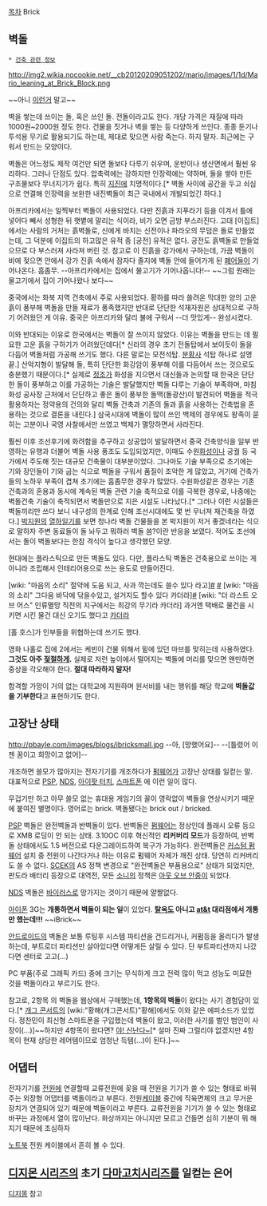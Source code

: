 [[목차]]
Brick

== 벽돌 ==
 * [[건축 관련 정보]]
http://img2.wikia.nocookie.net/__cb20120209051202/mario/images/1/1d/Mario_leaning_at_Brick_Block.png

~~아니 [[마리오 시리즈|이런거]] 말고~~

벽을 쌓는데 쓰이는 돌, 혹은 쓰인 돌. 전돌이라고도 한다. 개당 가격은 재질에 따라 1000원~2000원 정도 한다. 건물을 짓거나 벽을 쌓는 등 다양하게 쓰인다. 종종 둔기나 투석용 무기로 활용되기도 하는데, 제대로 맞으면 사람 죽는다. 하지 말자. 최근에는 구워서 만드는 모양이다.

벽돌은 어느정도 제작 여건만 되면 돌보다 다루기 쉬우며, 운반이나 생산면에서 훨씬 유리하다. 그러나 단점도 있다. 압축력에는 강하지만 인장력에는 약하며, 돌을 쌓아 만든 구조물보다 무너지기가 쉽다. 특히 [[지진]]에 치명적이다.[* 벽돌 사이에 공간을 두고 쇠심으로 연결해 인장력을 보완한 내진벽돌이 최근 국내에서 개발되었긴 하다.]

아프리카에서는 일찍부터 벽돌이 사용되었다. 다만 진흙과 지푸라기 등을 이겨서 틀에 넣어다 빼서 성형한 뒤 햇볕에 말리는 식이라, 비가 오면 금방 부스러진다. 고대 [이집트]에서는 사람의 거처는 흙벽돌로, 신에게 바치는 신전이나 파라오의 무덤은 돌로 만들었는데, 그 덕분에 이집트의 하고많은 유적 중 [궁전] 유적은 없다. 궁전도 흙벽돌로 만들었으므로 다 부스러져 사라져 버린 것. 참고로 이 진흙을 강가에서 구하는데, 가끔 벽돌이 비에 젖으면 안에서 강가 진흙 속에서 잠자다 졸지에 벽돌 안에 들어가게 된 [[폐어]]들이 기어나온다. 흠좀무. --아프리카에서는 집에서 물고기가 기어나옵니다!-- ~~그럼 원래는 물고기에서 집이 기어나왔나 보다~~

중국에서는 화북 지역 건축에서 주로 사용되었다. 황하를 따라 쓸려온 막대한 양의 고운 흙이 풍부해 벽돌을 만들 재료가 풍족했지만 반대로 단단한 석재자원은 상대적으로 구하기 어려웠던 게 이유. 중국은 아프리카와 달리 불에 구워서 --더 맛있게-- 완성시켰다.

이와 반대되는 이유로 한국에서는 벽돌이 잘 쓰이지 않았다. 이유는 벽돌을 만드는 데 필요한 고운 흙을 구하기가 어려웠던데다[* 신라의 경우 초기 전돌탑에서 보이듯이 돌을 다듬어 벽돌처럼 가공해 쓰기도 했다. 다른 말로는 모전석탑. [[분황사]] 석탑 하나로 설명 끝.] 산악지형이 발달해 돌, 특히 단단한 화강암이 풍부해 이를 다듬어서 쓰는 것으로도 충분했기 때문이다.[* 실제로 [[정조]]가 화성을 지으면서 대신들과 논의할 때 한국은 단단한 돌이 풍부하고 이를 가공하는 기술은 발달했지만 벽돌 다루는 기술이 부족하며, 마침 화성 공사장 근처에서 단단하고 좋은 돌이 풍부한 돌맥(돌광산)이 발견되어 벽돌을 적극 활용하자는 정약용의 건의와 달리 벽돌 건축과 기존의 돌과 흙을 사용하는 건축법을 혼용하는 것으로 결론을 내린다.] 삼국시대에 벽돌이 많이 쓰인 백제의 경우에도 왕족이 묻히는 고분이나 국영 사찰에서만 쓰였고 백제가 멸망하면서 사라진다. 

훨씬 이후 조선후기에 화려함을 추구하고 상공업이 발달하면서 중국 건축양식을 일부 반영하는 유행과 더불어 벽돌 사용 풍조도 도입되었지만, 이때도 수원[[화성]]이나 궁궐 등 국가에서 주도해 짓는 대규모 건축물이 대부분이었다. 그나마도 기술 부족으로 초기에는 기와 장인들이 기와 굽는 식으로 벽돌을 구워서 품질이 조악한 게 많았고, 거기에 건축가들의 노하우 부족이 겹쳐 초기에는 흠좀무한 경우가 많았다. 수원화성같은 경우는 기존 건축과의 혼용과 동시에 계속된 벽돌 관련 기술 축적으로 이를 극복한 경우로, 나중에는 벽돌건축 기술이 축적되면서 벽돌만으로 지은 시설도 나타났다.[* 그러나 이런 시설들은 벽돌끼리만 쓰다 보니 내구성의 한계로 인해 조선시대에도 몇 번 무너져 재건축을 하였다.] [[박지원]]의 [[열하일기]]를 보면 청나라 벽돌 건물들을 본 박지원이 저거 좋겠네라는 식으로 말하자 주변 동료들이 돌 놔두고 뭐하러 벽돌 씀?이란 반응을 보였다. 적어도 조선에서는 돌이 벽돌보다는 한참 격식이 높다고 생각했던 모양.  

현대에는 플라스틱으로 만든 벽돌도 있다. 다만, 플라스틱 벽돌은 건축용으로 쓰이는 게 아니라 조립해서 인테리어용으로 쓰는 용도로 만들어진다.

[wiki: "마음의 소리" 절약에 도움 되고, 사과 깍는데도 쓸수 있다 라고][http://comic.naver.com/webtoon/detail.nhn?titleId=20853&no=587&weekday=fri #]
[http://comic.naver.com/webtoon/detail.nhn?titleId=20853&no=588&weekday=fri #] 
[wiki: "마음의 소리" 그다음 바닥에 닦을수있고, 설거지도 할수 있다 카더라][http://comic.naver.com/webtoon/detail.nhn?titleId=20853&no=611&weekday=fri #] 
[wiki: "더 라스트 오브 어스" 인류멸망 직전의 지구에서는 최강의 무기라 카더라]
과거엔 택배로 물건을 시키면 시킨 물건 대신 오기도 했다고 [[카더라]]

[홀 호스]가 인부들을 위협하는데 쓰기도 했다.

{{{#!html
<iframe width="420" height="315" src="https://www.youtube.com/embed/RwlUQEo4Vc0" frameborder="0" allowfullscreen></iframe>
}}}


영화 나홀로 집에 2에서는 케빈이 건물 위해서 밑에 있던 마브를 맞히는데 사용하였다.'''그것도 아주 [[김대기|젖절하게]].''' 실제로 저런 높이에서 떨어지는 벽돌에 머리를 맞으면 왠만하면 중상을 각오해야 한다. '''절대 따라하지 말자!'''


합격할 가망이 거의 없는 대학교에 지원하며 원서비를 내는 행위를 해당 학교에 '''벽돌값을 기부한다'''고 표현하기도 한다. 
== 고장난 상태 ==
http://pbayle.com/images/blogs/ibricksmall.jpg
--아, [망했어요]--
--[틀렸어 이젠 꿈이고 희망이고 없어]--

개조하면 쓸모가 많아지는 전자기기를 개조하다가 [[펌웨어]]가 고장난 상태를 일컫는 말.
대표적으로 [[PSP]], [[NDS]], [[아이팟 터치]], [[스마트폰]] 에 이런 일이 많다.

무겁기만 하고 아무 쓸모 없는 휴대용 게임기의 꼴이 영락없이 벽돌을 연상시키기 때문에 붙여진 별명이다. 영어로는 brick. 벽돌됐다는 brick out / bricked.

[[PSP]] 벽돌은 완전벽돌과 반벽돌이 있다. 반벽돌은 [[펌웨어]]는 정상인데 플래시 오류 등으로 XMB 로딩이 안 되는 상태. 3.10OC 이후 혁신적인 '''리커버리 모드'''가 등장하여, 반벽돌 상태에서도 1.5 버전으로 다운그레이드하여 복구가 가능하다.
완전벽돌은 [[커스텀 펌웨어]] 설치 중 전원이 나간다거나 하는 이유로 펌웨어 자체가 깨진 상태. 당연히 리커버리도 쓸 수 없다. [[SCEK]]의 AS 정책 변경으로 "완전벽돌은 부품용으로" 상태가 되었지만, 판도라 배터리 등장으로 대역전, 모든 [[소니]]의 정책은 [[아웃 오브 안중]]이 되었다.

[[NDS]] 벽돌은 [[바이러스]]로 망가지는 것이기 때문에 얄짤없다.

[[아이폰]] 3G는 '''개통하면서 벽돌이 되는 일'''이 있었다. '''[[탈옥]]도 아니고 [[at&t]] 대리점에서 개통만 했는데!!!''' ~~iBrick~~

[[안드로이드]]의 벽돌은 보통 루팅후 시스템 파티션을 건드리거나, 커펌등을 올리다가 발생하는데, 부트로더 파티션만 살아있다면 어떻게든 살릴 수 있다. 단 부트파티션까지 나갔다면 센터로 고고(...)

PC 부품(주로 그래픽 카드) 중에 크기는 무식하게 크고 전력 많이 먹고 성능도 미묘한 것을 벽돌이라고 부르기도 한다.

참고로, 2항목 의 벽돌을 웹상에서 구매했는데, '''1항목의 벽돌'''이 왔다는 사기 경험담이 있다.[* [[개그 콘서트]]의 [wiki:"황해(개그콘서트)"황해]에서도 이와 같은 에피소드가 있었다. 정찬민이 최신형 스마트폰을 구입했는데 벽돌이 왔고, 이러한 사기를 벌인 범인이 사장이(...)]~~하지만 4항목이 왔다면? [[야! 신난다~]][* 설마 진짜 그럴리야 없겠지만 4항목이 현재 상당한 레어템이므로 엄청난 득템(...)이 된다.]~~
== 어댑터 ==
전자기기를 [[전원]]에 연결할때 교류전원에 꽂을 때 전원을 기기가 쓸 수 있는 형태로 바꿔주는 외장형 어댑터를 벽돌이라고 부른다. 전원[[케이블]] 중간에 직육면체의 크고 무거운 장치가 연결되어 있기 때문에 벽돌이라고 부른다. 교류전원을 기기가 쓸 수 있는 형태로 바꾸는 과정에서 열이 많이난다. 화상까지는 아니지만 모르고 건들면 심히 기분이 뭐 해지기 때문에 조심하자

[[노트북]] 전원 케이블에서 흔히 볼 수 있다.

== [[디지몬 시리즈]]의 초기 [[다마고치]]시리즈를 일컫는 은어 ==

[[디지몽]] 참고
